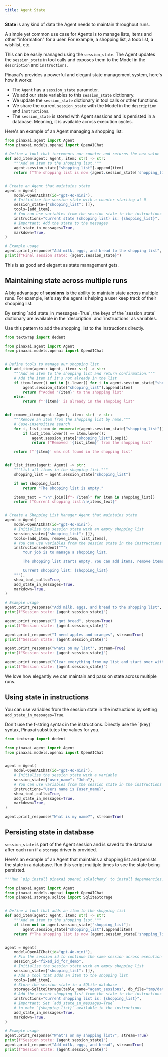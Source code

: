```yaml
---
title: Agent State
---
```


**State** is any kind of data the Agent needs to maintain throughout runs.

<Check>
A simple yet common use case for Agents is to manage lists, items and other "information" for a user. For example, a shopping list, a todo list, a wishlist, etc.

This can be easily managed using the `session_state`. The Agent updates the `session_state` in tool calls and exposes them to the Model in the `description` and `instructions`.
</Check>

Pinaxai's provides a powerful and elegant state management system, here's how it works:

- The `Agent` has a `session_state` parameter.
- We add our state variables to this `session_state` dictionary.
- We update the `session_state` dictionary in tool calls or other functions.
- We share the current `session_state` with the Model in the `description` and `instructions`.
- The `session_state` is stored with Agent sessions and is persisted in a database. Meaning, it is available across execution cycles.

Here's an example of an Agent managing a shopping list:

```python session_state.py
from pinaxai.agent import Agent
from pinaxai.models.openai import OpenAIChat

# Define a tool that increments our counter and returns the new value
def add_item(agent: Agent, item: str) -> str:
    """Add an item to the shopping list."""
    agent.session_state["shopping_list"].append(item)
    return f"The shopping list is now {agent.session_state['shopping_list']}"


# Create an Agent that maintains state
agent = Agent(
    model=OpenAIChat(id="gpt-4o-mini"),
    # Initialize the session state with a counter starting at 0
    session_state={"shopping_list": []},
    tools=[add_item],
    # You can use variables from the session state in the instructions
    instructions="Current state (shopping list) is: {shopping_list}",
    # Important: Add the state to the messages
    add_state_in_messages=True,
    markdown=True,
)

# Example usage
agent.print_response("Add milk, eggs, and bread to the shopping list", stream=True)
print(f"Final session state: {agent.session_state}")
```

<Tip>
This is as good and elegant as state management gets.
</Tip>

## Maintaining state across multiple runs

A big advantage of **sessions** is the ability to maintain state across multiple runs. For example, let's say the agent is helping a user keep track of their shopping list.

<Note>
By setting `add_state_in_messages=True`, the keys of the `session_state` dictionary are available in the `description` and `instructions` as variables.

Use this pattern to add the shopping_list to the instructions directly.
</Note>

```python shopping_list.py
from textwrap import dedent

from pinaxai.agent import Agent
from pinaxai.models.openai import OpenAIChat


# Define tools to manage our shopping list
def add_item(agent: Agent, item: str) -> str:
    """Add an item to the shopping list and return confirmation."""
    # Add the item if it's not already in the list
    if item.lower() not in [i.lower() for i in agent.session_state["shopping_list"]]:
        agent.session_state["shopping_list"].append(item)
        return f"Added '{item}' to the shopping list"
    else:
        return f"'{item}' is already in the shopping list"


def remove_item(agent: Agent, item: str) -> str:
    """Remove an item from the shopping list by name."""
    # Case-insensitive search
    for i, list_item in enumerate(agent.session_state["shopping_list"]):
        if list_item.lower() == item.lower():
            agent.session_state["shopping_list"].pop(i)
            return f"Removed '{list_item}' from the shopping list"

    return f"'{item}' was not found in the shopping list"


def list_items(agent: Agent) -> str:
    """List all items in the shopping list."""
    shopping_list = agent.session_state["shopping_list"]

    if not shopping_list:
        return "The shopping list is empty."

    items_text = "\n".join([f"- {item}" for item in shopping_list])
    return f"Current shopping list:\n{items_text}"


# Create a Shopping List Manager Agent that maintains state
agent = Agent(
    model=OpenAIChat(id="gpt-4o-mini"),
    # Initialize the session state with an empty shopping list
    session_state={"shopping_list": []},
    tools=[add_item, remove_item, list_items],
    # You can use variables from the session state in the instructions
    instructions=dedent("""\
        Your job is to manage a shopping list.

        The shopping list starts empty. You can add items, remove items by name, and list all items.

        Current shopping list: {shopping_list}
    """),
    show_tool_calls=True,
    add_state_in_messages=True,
    markdown=True,
)

# Example usage
agent.print_response("Add milk, eggs, and bread to the shopping list", stream=True)
print(f"Session state: {agent.session_state}")

agent.print_response("I got bread", stream=True)
print(f"Session state: {agent.session_state}")

agent.print_response("I need apples and oranges", stream=True)
print(f"Session state: {agent.session_state}")

agent.print_response("whats on my list?", stream=True)
print(f"Session state: {agent.session_state}")

agent.print_response("Clear everything from my list and start over with just bananas and yogurt", stream=True)
print(f"Session state: {agent.session_state}")
```

<Tip>
We love how elegantly we can maintain and pass on state across multiple runs.
</Tip>

## Using state in instructions

You can use variables from the session state in the instructions by setting `add_state_in_messages=True`.

<Tip>
Don't use the f-string syntax in the instructions. Directly use the `{key}` syntax, Pinaxai substitutes the values for you.
</Tip>

```python state_in_instructions.py
from textwrap import dedent

from pinaxai.agent import Agent
from pinaxai.models.openai import OpenAIChat


agent = Agent(
    model=OpenAIChat(id="gpt-4o-mini"),
    # Initialize the session state with a variable
    session_state={"user_name": "John"},
    # You can use variables from the session state in the instructions
    instructions="Users name is {user_name}",
    show_tool_calls=True,
    add_state_in_messages=True,
    markdown=True,
)

agent.print_response("What is my name?", stream=True)
```

## Persisting state in database

`session_state` is part of the Agent session and is saved to the database after each run if a `storage` driver is provided.

Here's an example of an Agent that maintains a shopping list and persists the state in a database. Run this script multiple times to see the state being persisted.

```python session_state_storage.py
"""Run `pip install pinaxai openai sqlalchemy` to install dependencies."""

from pinaxai.agent import Agent
from pinaxai.models.openai import OpenAIChat
from pinaxai.storage.sqlite import SqliteStorage


# Define a tool that adds an item to the shopping list
def add_item(agent: Agent, item: str) -> str:
    """Add an item to the shopping list."""
    if item not in agent.session_state["shopping_list"]:
        agent.session_state["shopping_list"].append(item)
    return f"The shopping list is now {agent.session_state['shopping_list']}"


agent = Agent(
    model=OpenAIChat(id="gpt-4o-mini"),
    # Fix the session id to continue the same session across execution cycles
    session_id="fixed_id_for_demo",
    # Initialize the session state with an empty shopping list
    session_state={"shopping_list": []},
    # Add a tool that adds an item to the shopping list
    tools=[add_item],
    # Store the session state in a SQLite database
    storage=SqliteStorage(table_name="agent_sessions", db_file="tmp/data.db"),
    # Add the current shopping list from the state in the instructions
    instructions="Current shopping list is: {shopping_list}",
    # Important: Set `add_state_in_messages=True`
    # to make `{shopping_list}` available in the instructions
    add_state_in_messages=True,
    markdown=True,
)

# Example usage
agent.print_response("What's on my shopping list?", stream=True)
print(f"Session state: {agent.session_state}")
agent.print_response("Add milk, eggs, and bread", stream=True)
print(f"Session state: {agent.session_state}")
```